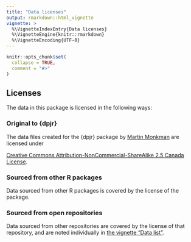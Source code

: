 ```yaml
---
title: "Data licenses"
output: rmarkdown::html_vignette
vignette: >
  %\VignetteIndexEntry{Data licenses}
  %\VignetteEngine{knitr::rmarkdown}
  %\VignetteEncoding{UTF-8}
---
```


```r
knitr::opts_chunk$set(
  collapse = TRUE,
  comment = "#>"
)
```


## Licenses

The data in this package is licensed in the following ways:

### Original to {dpjr} 

The data files created for the {dpjr} package by [Martin Monkman](https://github.com/MonkmanMH) are licensed under 

<a rel="license" href="https://creativecommons.org/licenses/by-nc-sa/2.5/ca/">Creative Commons Attribution-NonCommercial-ShareAlike 2.5 Canada License</a>.


### Sourced from other R packages

Data sourced from other R packages is covered by the license of the package.


### Sourced from open repositories

Data sourced from other repositories are covered by the license of that repository, and are noted individually in [the vignette "Data list"](data_list.html).



